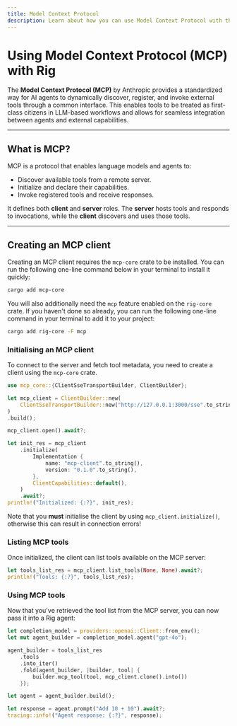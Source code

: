 ```yaml
---
title: Model Context Protocol
description: Learn about how you can use Model Context Protocol with the Rig library.
---
```


# Using Model Context Protocol (MCP) with Rig

The **Model Context Protocol (MCP)** by Anthropic provides a standardized way for AI agents to dynamically discover, register, and invoke external tools through a common interface. This enables tools to be treated as first-class citizens in LLM-based workflows and allows for seamless integration between agents and external capabilities.

---

## What is MCP?

MCP is a protocol that enables language models and agents to:
- Discover available tools from a remote server.
- Initialize and declare their capabilities.
- Invoke registered tools and receive responses.

It defines both **client** and **server** roles. The **server** hosts tools and responds to invocations, while the **client** discovers and uses those tools.

---

## Creating an MCP client

Creating an MCP client requires the `mcp-core` crate to be installed. You can run the following one-line command below in your terminal to install it quickly:
```bash
cargo add mcp-core
```

You will also additionally need the `mcp` feature enabled on the `rig-core` crate. If you haven't done so already, you can run the following one-line command in your terminal to add it to your project:
```bash
cargo add rig-core -F mcp
```

### Initialising an MCP client

To connect to the server and fetch tool metadata, you need to create a client using the `mcp-core` crate.

```rust
use mcp_core::{ClientSseTransportBuilder, ClientBuilder};

let mcp_client = ClientBuilder::new(
    ClientSseTransportBuilder::new("http://127.0.0.1:3000/sse".to_string()).build(),
)
.build();

mcp_client.open().await?;

let init_res = mcp_client
    .initialize(
        Implementation {
            name: "mcp-client".to_string(),
            version: "0.1.0".to_string(),
        },
        ClientCapabilities::default(),
    )
    .await?;
println!("Initialized: {:?}", init_res);
```

Note that you **must** initialise the client by using `mcp_client.initialize()`, otherwise this can result in connection errors!

### Listing MCP tools

Once initialized, the client can list tools available on the MCP server:

```rust
let tools_list_res = mcp_client.list_tools(None, None).await?;
println!("Tools: {:?}", tools_list_res);
```

### Using MCP tools

Now that you've retrieved the tool list from the MCP server, you can now pass it into a Rig agent:

```rust
let completion_model = providers::openai::Client::from_env();
let mut agent_builder = completion_model.agent("gpt-4o");

agent_builder = tools_list_res
    .tools
    .into_iter()
    .fold(agent_builder, |builder, tool| {
        builder.mcp_tool(tool, mcp_client.clone().into())
    });

let agent = agent_builder.build();

let response = agent.prompt("Add 10 + 10").await?;
tracing::info!("Agent response: {:?}", response);
```
